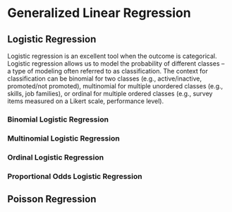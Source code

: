 # Generalized Linear Regression



## Logistic Regression

Logistic regression is an excellent tool when the outcome is categorical. Logistic regression allows us to model the probability of different classes -- a type of modeling often referred to as classification. The context for classification can be binomial for two classes (e.g., active/inactive, promoted/not promoted), multinomial for multiple unordered classes (e.g., skills, job families), or ordinal for multiple ordered classes (e.g., survey items measured on a Likert scale, performance level).

### Binomial Logistic Regression



### Multinomial Logistic Regression



### Ordinal Logistic Regression



### Proportional Odds Logistic Regression


## Poisson Regression
